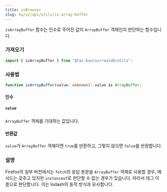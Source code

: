 ```yaml
---
title: isBrowser
slug: ko/v2/api/utils/is-array-buffer
---
```


`isArrayBuffer` 함수는 인수로 주어진 값이 `ArrayBuffer` 객체인지 판단하는 함수입니다.

### 가져오기

```ts
import { isArrayBuffer } from "@tai-kun/surrealdb/utils";
```

### 사용법

```ts
function isArrayBuffer(value: unknown): value is ArrayBuffer;
```

#### 인수

##### `value`

`ArrayBuffer` 객체를 기대하는 값입니다.

#### 반환값

`value`가 `ArrayBuffer` 객체이면 `true`를 반환하고, 그렇지 않으면 `false`를 반환합니다.

### 설명

Firefox의 일부 버전에서는 `fetch`의 응답 본문을 `ArrayBuffer` 객체로 사용할 경우, 메서드는 갖추고 있지만 `instanceof`로 판단할 수 없는 경우가 있습니다. 따라서 태그 이름으로 판단합니다. 이는 lodash의 동작 방식과 유사합니다.
